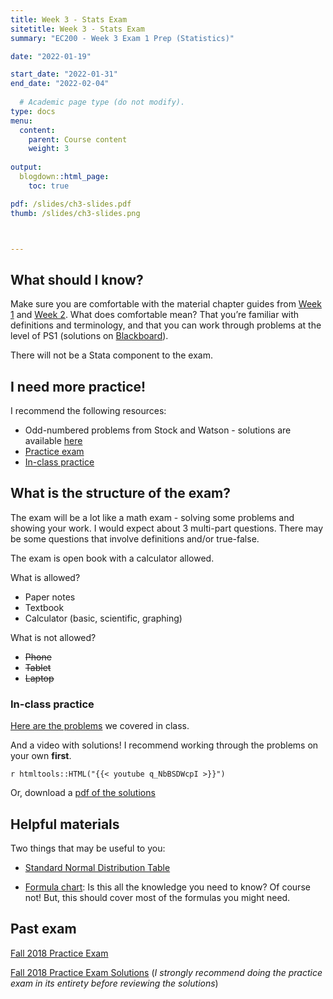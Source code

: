 ```yaml
---
title: Week 3 - Stats Exam
sitetitle: Week 3 - Stats Exam
summary: "EC200 - Week 3 Exam 1 Prep (Statistics)"

date: "2022-01-19"

start_date: "2022-01-31"
end_date: "2022-02-04"
  
  # Academic page type (do not modify).
type: docs
menu:
  content:
    parent: Course content
    weight: 3
    
output:
  blogdown::html_page:
    toc: true

pdf: /slides/ch3-slides.pdf
thumb: /slides/ch3-slides.png



---
```


## What should I know? 

Make sure you are comfortable with the material chapter guides from [Week 1](../01-content) and  [Week 2](../02-content). What does comfortable mean? That you're familiar with definitions and terminology, and that you can work through problems at the level of PS1 (solutions on [Blackboard](http://bb.uvm.edu)).

There will not be a Stata component to the exam. 

## I need more practice!

I recommend the following resources: 

 - Odd-numbered problems from Stock and Watson - solutions are available [here](../../bonus/general-resources)
 - [Practice exam](#practice-exam)
 - [In-class practice](#inclass-practice)

## What is the structure of the exam? 

The exam will be a lot like a math exam - solving some problems and showing your work. I would expect about 3 multi-part questions. There may be some questions that involve definitions and/or true-false.


The exam is open book with a calculator allowed. 

What is allowed?

  - Paper notes
  - Textbook
  - Calculator (basic, scientific, graphing)
  
What is not allowed?

  - ~~Phone~~ 
  - ~~Tablet~~
  - ~~Laptop~~



<!---### How do I submit? 
Work through on paper, then scan a copy and upload it onto Blackboard. Please use something like [Adobe Scan](https://acrobat.adobe.com/us/en/mobile/scanner-app.html) so that you can submit **just one file in pdf form**. In the past, I've found that uploading photos yields huge files that are difficult to grade.

#### Details: 

What should you make sure you include? 

 - Just one file per person 
 - PDF version - review in advance to make sure the text is readable
 - Make sure your answers are numbered, but you don't need to write out the questions
 - Please make sure pages are in order
 - **YOU MUST SHOW YOUR WORK** for full credit. 
--->

### In-class practice 

[Here are the problems](../practice/EC200-03-01practice.pdf) we covered in class.


And a video with solutions! I recommend working through the problems on your own **first**. 

`r htmltools::HTML("{{< youtube q_NbBSDWcpI >}}")`

Or, download a [pdf of the solutions](../practice/EC200-03-01practice_solutions.pdf)

<!---
### Practice exam! (For logisitics)

Just to make sure we're feeling good about logistics, I'll post a "practice exam" on Blackboard that will go live at **3:30pm on Friday, September 18** (after our optional meet up) with one question. You can download it, work through the problem, scan it and upload your exam.  It will be available until **11:59 pm Sunday.**

I'll review your submission and make sure there aren't any problems with viewing your work.  

Completion of the practice exam will be worth 2 points toward the exam (regardless of the accuracy of your answer).

 

## Practice 

On Friday, I'll release an optional "practice" lock-down exam. It will have one practice questions, so we can all experience the glory of online testing. If you complete the pratice lock-down exam, you will earn 2 points toward the exam.
--> 

## Helpful materials {#helpful-materials}

Two things that may be useful to you: 

- [Standard Normal Distribution Table](../AppendixTable1_rev.pdf)

- [Formula chart](../Formula-sheet_f20.pdf): Is this all the knowledge you need to know? Of course not! But, this should cover most of the formulas you might need. 

## Past exam  {#practice-exam .unnumbered}


[Fall 2018 Practice Exam](../PracticeExams/StatsQuiz_Spring2018_print.pdf)

[Fall 2018 Practice Exam Solutions](../PracticeExams/StatsQuiz_Spring2018_sol.pdf) (*I strongly recommend doing the practice exam in its entirety before reviewing the solutions*)
